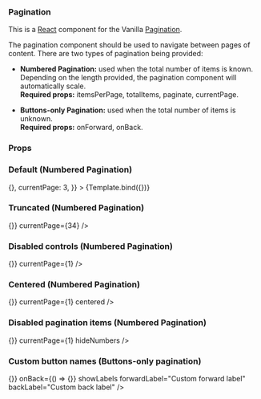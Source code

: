 

<Meta title="Pagination" component={Pagination} />


### Pagination

This is a [React](https://reactjs.org/) component for the Vanilla [Pagination](https://docs.vanillaframework.io/patterns/pagination/).

The pagination component should be used to navigate between pages of content. There are two types of pagination being provided:

- **Numbered Pagination:** used when the total number of items is known. Depending on the length provided, the pagination component will automatically scale.<br/>
  **Required props:** itemsPerPage, totalItems, paginate, currentPage.

- **Buttons-only Pagination:** used when the total number of items is unknown.<br/>
  **Required props:** onForward, onBack.

### Props

<ArgsTable of={Pagination} />

### Default (Numbered Pagination)

<Canvas>
  <Story
    name="Default"
    args={{
      itemsPerPage: 20,
      totalItems: 100,
      paginate: () => {},
      currentPage: 3,
    }}
  >
    {Template.bind({})}
  </Story>
</Canvas>

### Truncated (Numbered Pagination)

<Canvas>
  <Story name="Truncated (Numbered Pagination)">
    <Pagination
      itemsPerPage={10}
      totalItems={1000}
      paginate={() => {}}
      currentPage={34}
    />
  </Story>
</Canvas>

### Disabled controls (Numbered Pagination)

<Canvas>
  <Story name="Disabled controls (Numbered Pagination)">
    <Pagination
      itemsPerPage={20}
      totalItems={100}
      paginate={() => {}}
      currentPage={1}
    />
  </Story>
</Canvas>

### Centered (Numbered Pagination)

<Canvas>
  <Story name="Centered (Numbered Pagination)">
    <Pagination
      itemsPerPage={10}
      totalItems={50}
      paginate={() => {}}
      currentPage={1}
      centered
    />
  </Story>
</Canvas>

### Disabled pagination items (Numbered Pagination)

<Canvas>
  <Story name="Disabled pagination items (Numbered Pagination)">
    <Pagination
      itemsPerPage={10}
      totalItems={50}
      paginate={() => {}}
      currentPage={1}
      hideNumbers
    />
  </Story>
</Canvas>

### Custom button names (Buttons-only pagination)

<Canvas>
  <Story name="Default (Buttons-only Pagination)">
    <Pagination
      onForward={() => {}}
      onBack={() => {}}
      showLabels
      forwardLabel="Custom forward label"
      backLabel="Custom back label"
    />
  </Story>
</Canvas>
